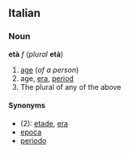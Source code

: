 ==Italian==
===Noun===
'''età''' ''f'' (''plural'' '''età''')

#[[age]] (''of a person'')
#age, [[era]], [[period]]
#The plural of any of the above

====Synonyms====
*(2): [[etade]], [[era#Italian|era]]
* [[epoca]]
* [[periodo]]